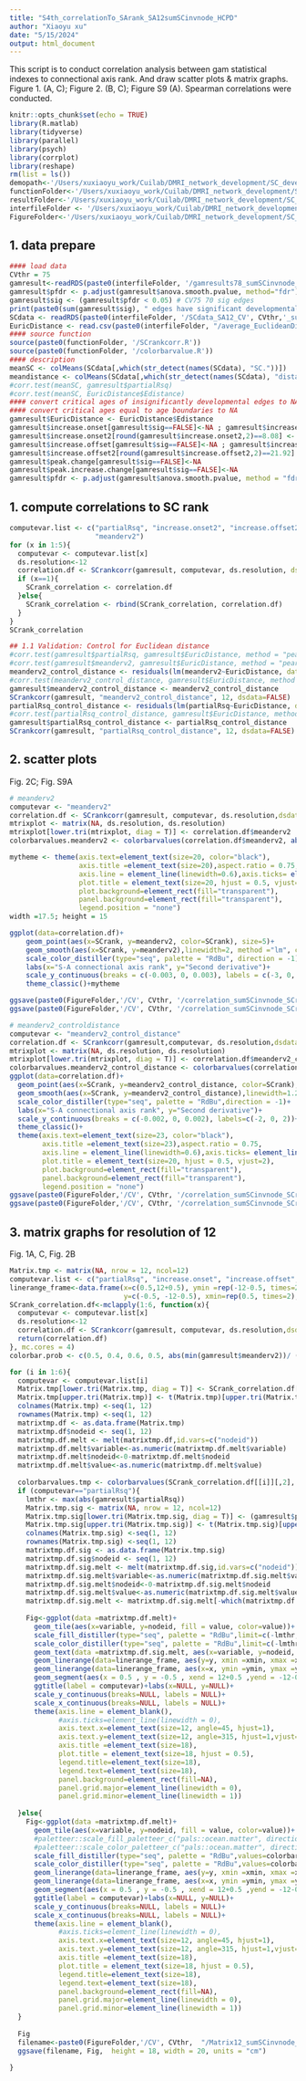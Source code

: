 ```yaml
---
title: "S4th_correlationTo_SArank_SA12sumSCinvnode_HCPD"
author: "Xiaoyu xu"
date: "5/15/2024"
output: html_document
---
```

This script is to conduct correlation analysis between gam statistical indexes to connectional axis rank. And draw scatter plots & matrix graphs.
Figure 1. (A, C); Figure 2. (B, C); Figure S9 (A).
Spearman correlations were conducted.
```r
knitr::opts_chunk$set(echo = TRUE)
library(R.matlab)
library(tidyverse)
library(parallel)
library(psych)
library(corrplot)
library(reshape)
rm(list = ls())
demopath<-'/Users/xuxiaoyu_work/Cuilab/DMRI_network_development/SC_development/demopath'
functionFolder<-'/Users/xuxiaoyu_work/Cuilab/DMRI_network_development/SC_development/Rcode_SCdevelopment/gamfunction'
resultFolder<-'/Users/xuxiaoyu_work/Cuilab/DMRI_network_development/SC_development/results'
interfileFolder <- '/Users/xuxiaoyu_work/Cuilab/DMRI_network_development/SC_development/interdataFolder_HCPD'
FigureFolder<-'/Users/xuxiaoyu_work/Cuilab/DMRI_network_development/SC_development/Figure_HCPD_final/SA12'

```

## 1. data prepare

```r
#### load data
CVthr = 75
gamresult<-readRDS(paste0(interfileFolder, '/gamresults78_sumSCinvnode_over8_CV', CVthr,'_scale_TRUE.rds'))
gamresult$pfdr <- p.adjust(gamresult$anova.smooth.pvalue, method="fdr")
gamresult$sig <- (gamresult$pfdr < 0.05) # CV75 70 sig edges
print(paste0(sum(gamresult$sig), " edges have significant developmental effects."))
SCdata <- readRDS(paste0(interfileFolder, '/SCdata_SA12_CV', CVthr,'_sumSCinvnode.sum.msmtcsd.merge.rds'))
EuricDistance <- read.csv(paste0(interfileFolder, "/average_EuclideanDistance_12.csv"))
#### source function
source(paste0(functionFolder, '/SCrankcorr.R'))
source(paste0(functionFolder, '/colorbarvalue.R'))
#### description
meanSC <- colMeans(SCdata[,which(str_detect(names(SCdata), "SC."))])
meandistance <- colMeans(SCdata[,which(str_detect(names(SCdata), "distance"))])
#corr.test(meanSC, gamresult$partialRsq)
#corr.test(meanSC, EuricDistance$Edistance)
#### convert critical ages of insignificantly developmental edges to NA
#### convert critical ages equal to age boundaries to NA
gamresult$EuricDistance <- EuricDistance$Edistance
gamresult$increase.onset[gamresult$sig==FALSE]<-NA ; gamresult$increase.onset2 <- gamresult$increase.onset
gamresult$increase.onset2[round(gamresult$increase.onset2,2)==8.08] <- NA
gamresult$increase.offset[gamresult$sig==FALSE]<-NA ; gamresult$increase.offset2 <- gamresult$increase.offset
gamresult$increase.offset2[round(gamresult$increase.offset2,2)==21.92] <- NA
gamresult$peak.change[gamresult$sig==FALSE]<-NA
gamresult$peak.increase.change[gamresult$sig==FALSE]<-NA
gamresult$pfdr <- p.adjust(gamresult$anova.smooth.pvalue, method = "fdr")

```

## 1. compute correlations to SC rank

```r
computevar.list <- c("partialRsq", "increase.onset2", "increase.offset2", "peak.increase.change",
                     "meanderv2")
for (x in 1:5){
  computevar <- computevar.list[x]
  ds.resolution<-12
  correlation.df <- SCrankcorr(gamresult, computevar, ds.resolution, dsdata=FALSE)
  if (x==1){
    SCrank_correlation <- correlation.df
  }else{
    SCrank_correlation <- rbind(SCrank_correlation, correlation.df)
  }
}
SCrank_correlation

## 1.1 Validation: Control for Euclidean distance
#corr.test(gamresult$partialRsq, gamresult$EuricDistance, method = "pearson")
#corr.test(gamresult$meanderv2, gamresult$EuricDistance, method = "pearson")
meanderv2_control_distance <- residuals(lm(meanderv2~EuricDistance, data=gamresult))
#corr.test(meanderv2_control_distance, gamresult$EuricDistance, method = "pearson") # r=0
gamresult$meanderv2_control_distance <- meanderv2_control_distance
SCrankcorr(gamresult, "meanderv2_control_distance", 12, dsdata=FALSE)
partialRsq_control_distance <- residuals(lm(partialRsq~EuricDistance, data=gamresult))
#corr.test(partialRsq_control_distance, gamresult$EuricDistance, method = "pearson") # r=0
gamresult$partialRsq_control_distance <- partialRsq_control_distance
SCrankcorr(gamresult, "partialRsq_control_distance", 12, dsdata=FALSE)

```
## 2. scatter plots
Fig. 2C; Fig. S9A
```r
# meanderv2
computevar <- "meanderv2"
correlation.df <- SCrankcorr(gamresult, computevar, ds.resolution,dsdata=TRUE)
mtrixplot <- matrix(NA, ds.resolution, ds.resolution)
mtrixplot[lower.tri(mtrixplot, diag = T)] <- correlation.df$meanderv2
colorbarvalues.meanderv2 <- colorbarvalues(correlation.df$meanderv2, abs(min(gamresult$meanderv2))/ (max(gamresult$meanderv2)-min(gamresult$meanderv2)))

mytheme <- theme(axis.text=element_text(size=20, color="black"), 
                 axis.title =element_text(size=20),aspect.ratio = 0.75,
                 axis.line = element_line(linewidth=0.6),axis.ticks= element_line(linewidth=0.6),
                 plot.title = element_text(size=20, hjust = 0.5, vjust=2),
                 plot.background=element_rect(fill="transparent"),
                 panel.background=element_rect(fill="transparent"),
                 legend.position = "none")
width =17.5; height = 15

ggplot(data=correlation.df)+
    geom_point(aes(x=SCrank, y=meanderv2, color=SCrank), size=5)+
    geom_smooth(aes(x=SCrank, y=meanderv2),linewidth=2, method ="lm", color="black")+
    scale_color_distiller(type="seq", palette = "RdBu", direction = -1)+
    labs(x="S-A connectional axis rank", y="Second derivative")+
    scale_y_continuous(breaks = c(-0.003, 0, 0.003), labels = c(-3, 0, 3))+
    theme_classic()+mytheme

ggsave(paste0(FigureFolder,'/CV', CVthr, '/correlation_sumSCinvnode_SCrank/mean', computevar, '_SCrankcorr_n', ds.resolution, '.tiff'), width=17, height =14, units = "cm")
ggsave(paste0(FigureFolder,'/CV', CVthr, '/correlation_sumSCinvnode_SCrank/mean', computevar, '_SCrankcorr_n', ds.resolution, '.svg'), dpi=600, width=width, height =height, units = "cm")

# meanderv2_controldistance
computevar <- "meanderv2_control_distance"
correlation.df <- SCrankcorr(gamresult,computevar, ds.resolution,dsdata=TRUE)
mtrixplot <- matrix(NA, ds.resolution, ds.resolution)
mtrixplot[lower.tri(mtrixplot, diag = T)] <- correlation.df$meanderv2_control_distance
colorbarvalues.meanderv2_control_distance <- colorbarvalues(correlation.df$meanderv2_control_distance, abs(min(correlation.df$meanderv2_control_distance))/ (max(correlation.df$meanderv2_control_distance)-min(correlation.df$meanderv2_control_distance)))
ggplot(data=correlation.df)+
  geom_point(aes(x=SCrank, y=meanderv2_control_distance, color=SCrank), size=5.2)+
  geom_smooth(aes(x=SCrank, y=meanderv2_control_distance),linewidth=1.2, method ="lm", color="black")+
  scale_color_distiller(type="seq", palette = "RdBu",direction = -1)+
  labs(x="S-A connectional axis rank", y="Second derivative")+
  scale_y_continuous(breaks = c(-0.002, 0, 0.002), labels=c(-2, 0, 2))+
  theme_classic()+
  theme(axis.text=element_text(size=23, color="black"), 
        axis.title =element_text(size=23),aspect.ratio = 0.75,
        axis.line = element_line(linewidth=0.6),axis.ticks= element_line(linewidth=0.6),
        plot.title = element_text(size=20, hjust = 0.5, vjust=2),
        plot.background=element_rect(fill="transparent"),
        panel.background=element_rect(fill="transparent"),
        legend.position = "none")
ggsave(paste0(FigureFolder,'/CV', CVthr, '/correlation_sumSCinvnode_SCrank/mean', computevar, '_SCrankcorr_n', ds.resolution, '.tiff'), width=17, height =14, units = "cm")
ggsave(paste0(FigureFolder,'/CV', CVthr, '/correlation_sumSCinvnode_SCrank/mean', computevar, '_SCrankcorr_n', ds.resolution, '.svg'), dpi=600, width=17.5, height =15, units = "cm")

```

## 3. matrix graphs for resolution of 12
Fig. 1A, C, Fig. 2B
```r
Matrix.tmp <- matrix(NA, nrow = 12, ncol=12)
computevar.list <- c("partialRsq", "increase.onset", "increase.offset", "peak.increase.change", "meanderv2", "meanderv2_control_distance")
linerange_frame<-data.frame(x=c(0.5,12+0.5), ymin =rep(-12-0.5, times=2), ymax =rep(-0.5, times=2),
                            y=c(-0.5, -12-0.5), xmin=rep(0.5, times=2), xmax=rep(12+0.5, times=2))
SCrank_correlation.df<-mclapply(1:6, function(x){
  computevar <- computevar.list[x]
  ds.resolution<-12
  correlation.df <- SCrankcorr(gamresult, computevar, ds.resolution,dsdata=TRUE)
  return(correlation.df)
}, mc.cores = 4)
colorbar.prob <- c(0.5, 0.4, 0.6, 0.5, abs(min(gamresult$meanderv2))/ (max(gamresult$meanderv2)-min(gamresult$meanderv2)), 0.5)

for (i in 1:6){
  computevar <- computevar.list[i]
  Matrix.tmp[lower.tri(Matrix.tmp, diag = T)] <- SCrank_correlation.df[[i]][,2]
  Matrix.tmp[upper.tri(Matrix.tmp)] <- t(Matrix.tmp)[upper.tri(Matrix.tmp)]
  colnames(Matrix.tmp) <-seq(1, 12)
  rownames(Matrix.tmp) <-seq(1, 12)
  matrixtmp.df <- as.data.frame(Matrix.tmp)
  matrixtmp.df$nodeid <- seq(1, 12)
  matrixtmp.df.melt <- melt(matrixtmp.df,id.vars=c("nodeid"))
  matrixtmp.df.melt$variable<-as.numeric(matrixtmp.df.melt$variable)
  matrixtmp.df.melt$nodeid<-0-matrixtmp.df.melt$nodeid
  matrixtmp.df.melt$value<-as.numeric(matrixtmp.df.melt$value)
  
  colorbarvalues.tmp <- colorbarvalues(SCrank_correlation.df[[i]][,2], colorbar.prob[i])
  if (computevar=="partialRsq"){
    lmthr <- max(abs(gamresult$partialRsq))
    Matrix.tmp.sig <- matrix(NA, nrow = 12, ncol=12)
    Matrix.tmp.sig[lower.tri(Matrix.tmp.sig, diag = T)] <- (gamresult$pfdr<0.05)
    Matrix.tmp.sig[upper.tri(Matrix.tmp.sig)] <- t(Matrix.tmp.sig)[upper.tri(Matrix.tmp.sig)]
    colnames(Matrix.tmp.sig) <-seq(1, 12)
    rownames(Matrix.tmp.sig) <-seq(1, 12)
    matrixtmp.df.sig <- as.data.frame(Matrix.tmp.sig)
    matrixtmp.df.sig$nodeid <- seq(1, 12)
    matrixtmp.df.sig.melt <- melt(matrixtmp.df.sig,id.vars=c("nodeid"))
    matrixtmp.df.sig.melt$variable<-as.numeric(matrixtmp.df.sig.melt$variable)
    matrixtmp.df.sig.melt$nodeid<-0-matrixtmp.df.sig.melt$nodeid
    matrixtmp.df.sig.melt$value<-as.numeric(matrixtmp.df.sig.melt$value)
    matrixtmp.df.sig.melt <- matrixtmp.df.sig.melt[-which(matrixtmp.df.sig.melt$value==0),]
    
    Fig<-ggplot(data =matrixtmp.df.melt)+
      geom_tile(aes(x=variable, y=nodeid, fill = value, color=value))+
      scale_fill_distiller(type="seq", palette = "RdBu",limit=c(-lmthr, lmthr), na.value = "grey")+
      scale_color_distiller(type="seq", palette = "RdBu",limit=c(-lmthr, lmthr), na.value = "grey")+
      geom_text(data =matrixtmp.df.sig.melt, aes(x=variable, y=nodeid, label = "*"), vjust = 0.7, hjust = 0.5, size=6)+
      geom_linerange(data=linerange_frame, aes(y=y, xmin =xmin, xmax =xmax), color="black", linewidth=0.5)+
      geom_linerange(data=linerange_frame, aes(x=x, ymin =ymin, ymax =ymax), color="black", linewidth=0.5)+
      geom_segment(aes(x = 0.5 , y = -0.5 , xend = 12+0.5 ,yend = -12-0.5), color="black", linewidth=0.5)+
      ggtitle(label = computevar)+labs(x=NULL, y=NULL)+
      scale_y_continuous(breaks=NULL, labels = NULL)+
      scale_x_continuous(breaks=NULL, labels = NULL)+
      theme(axis.line = element_blank(), 
            #axis.ticks=element_line(linewidth = 0),
            axis.text.x=element_text(size=12, angle=45, hjust=1), 
            axis.text.y=element_text(size=12, angle=315, hjust=1,vjust=1),
            axis.title =element_text(size=18),
            plot.title = element_text(size=18, hjust = 0.5),
            legend.title=element_text(size=18),
            legend.text=element_text(size=18), 
            panel.background=element_rect(fill=NA),
            panel.grid.major=element_line(linewidth = 0), 
            panel.grid.minor=element_line(linewidth = 1))
    
  }else{
    Fig<-ggplot(data =matrixtmp.df.melt)+
      geom_tile(aes(x=variable, y=nodeid, fill = value, color=value))+
      #paletteer::scale_fill_paletteer_c("pals::ocean.matter", direction = -1, values=colorbarvalues.tmp,oob = squish) +
      #paletteer::scale_color_paletteer_c("pals::ocean.matter", direction = -1,values=colorbarvalues.tmp, oob = squish) +
      scale_fill_distiller(type="seq", palette = "RdBu",values=colorbarvalues.tmp, na.value = "grey")+
      scale_color_distiller(type="seq", palette = "RdBu",values=colorbarvalues.tmp, na.value = "grey")+
      geom_linerange(data=linerange_frame, aes(y=y, xmin =xmin, xmax =xmax), color="black", linewidth=0.5)+
      geom_linerange(data=linerange_frame, aes(x=x, ymin =ymin, ymax =ymax), color="black", linewidth=0.5)+
      geom_segment(aes(x = 0.5 , y = -0.5 , xend = 12+0.5 ,yend = -12-0.5), color="black", linewidth=0.5)+
      ggtitle(label = computevar)+labs(x=NULL, y=NULL)+
      scale_y_continuous(breaks=NULL, labels = NULL)+
      scale_x_continuous(breaks=NULL, labels = NULL)+
      theme(axis.line = element_blank(), 
            #axis.ticks=element_line(linewidth = 0),
            axis.text.x=element_text(size=12, angle=45, hjust=1), 
            axis.text.y=element_text(size=12, angle=315, hjust=1,vjust=1),
            axis.title =element_text(size=18),
            plot.title = element_text(size=18, hjust = 0.5),
            legend.title=element_text(size=18),
            legend.text=element_text(size=18), 
            panel.background=element_rect(fill=NA),
            panel.grid.major=element_line(linewidth = 0), 
            panel.grid.minor=element_line(linewidth = 1))
  }
  
  Fig
  filename<-paste0(FigureFolder,'/CV', CVthr,  "/Matrix12_sumSCinvnode_gamstats_Age8_22/", computevar, "_12net_delLM_CV75.tiff")
  ggsave(filename, Fig,  height = 18, width = 20, units = "cm")
  
}
```
